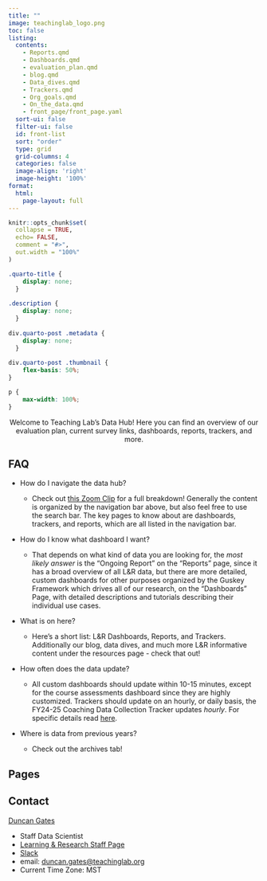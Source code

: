 ```yaml
---
title: ""
image: teachinglab_logo.png
toc: false
listing:
  contents: 
    - Reports.qmd
    - Dashboards.qmd
    - evaluation_plan.qmd
    - blog.qmd
    - Data_dives.qmd
    - Trackers.qmd
    - Org_goals.qmd
    - On_the_data.qmd
    - front_page/front_page.yaml
  sort-ui: false
  filter-ui: false
  id: front-list
  sort: "order"
  type: grid
  grid-columns: 4
  categories: false
  image-align: 'right'
  image-height: '100%'
format:
  html:
    page-layout: full
---
```


```r
knitr::opts_chunk$set(
  collapse = TRUE,
  echo= FALSE,
  comment = "#>",
  out.width = "100%"
)
```

```css
.quarto-title {
    display: none;
  }
  
.description {
    display: none;
  }
  
div.quarto-post .metadata {
    display: none;
  }
  
div.quarto-post .thumbnail {
    flex-basis: 50%;
}

p {
    max-width: 100%;
}

```

<center>Welcome to Teaching Lab’s Data Hub! Here you can find an overview of our evaluation plan, current survey links, dashboards, reports, trackers, and more.</center>

## FAQ

-   How do I navigate the data hub?

    -   Check out [this Zoom Clip](https://us02web.zoom.us/clips/share/8-SmBuAp23k0bKP0fnL59kyCcG-IzMSYEAslNCHTKjVzdTjthA6MSvmTGKO2GSm3DrR2vPP6.gFkJWCOhvBE0OO3Y){target="_blank"} for a full breakdown! Generally the content is organized by the navigation bar above, but also feel free to use the search bar. The key pages to know about are dashboards, trackers, and reports, which are all listed in the navigation bar.

-   How do I know what dashboard I want?

    -   That depends on what kind of data you are looking for, the *most likely answer* is the "Ongoing Report" on the "Reports" page, since it has a broad overview of all L&R data, but there are more detailed, custom dashboards for other purposes organized by the Guskey Framework which drives all of our research, on the "Dashboards" Page, with detailed descriptions and tutorials describing their individual use cases.

-   What is on here?

    -   Here's a short list: L&R Dashboards, Reports, and Trackers. Additionally our blog, data dives, and much more L&R informative content under the resources page - check that out!

-   How often does the data update?

    -   All custom dashboards should update within 10-15 minutes, except for the course assessments dashboard since they are highly customized. Trackers should update on an hourly, or daily basis, the FY24-25 Coaching Data Collection Tracker updates *hourly*. For specific details read [here](https://datahub.teachinglab.org/On_the_data.html).

-   Where is data from previous years?

    -   Check out the archives tab!

## Pages

::: {#front-list}
:::

## Contact

[Duncan Gates](https://datahub.teachinglab.org/people/duncan_gates.html)

-   Staff Data Scientist
-   [Learning & Research Staff Page](https://sites.google.com/teachinglab.org/staff-site/learning-research)
-   [Slack](https://teachinglabhq.slack.com/team/U01MRR8KBRU)
-   email: [duncan.gates\@teachinglab.org](mailto:duncan.gates@teachinglab.org){.email}
-   Current Time Zone: MST
